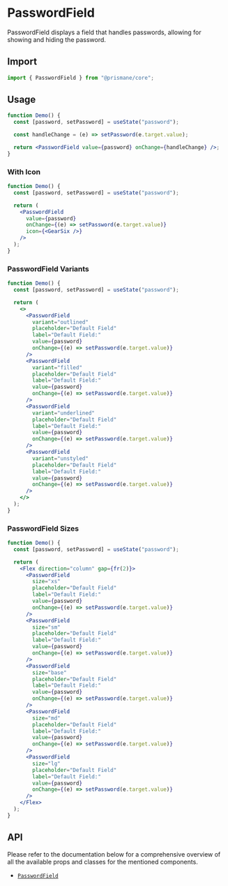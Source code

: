 # PasswordField

PasswordField displays a field that handles passwords, allowing for showing and hiding the password.

## Import

```js
import { PasswordField } from "@prismane/core";
```

## Usage

```jsx
function Demo() {
  const [password, setPassword] = useState("password");

  const handleChange = (e) => setPassword(e.target.value);

  return <PasswordField value={password} onChange={handleChange} />;
}
```

### With Icon

```jsx
function Demo() {
  const [password, setPassword] = useState("password");

  return (
    <PasswordField
      value={password}
      onChange={(e) => setPassword(e.target.value)}
      icon={<GearSix />}
    />
  );
}
```

### PasswordField Variants

```jsx
function Demo() {
  const [password, setPassword] = useState("password");

  return (
    <>
      <PasswordField
        variant="outlined"
        placeholder="Default Field"
        label="Default Field:"
        value={password}
        onChange={(e) => setPassword(e.target.value)}
      />
      <PasswordField
        variant="filled"
        placeholder="Default Field"
        label="Default Field:"
        value={password}
        onChange={(e) => setPassword(e.target.value)}
      />
      <PasswordField
        variant="underlined"
        placeholder="Default Field"
        label="Default Field:"
        value={password}
        onChange={(e) => setPassword(e.target.value)}
      />
      <PasswordField
        variant="unstyled"
        placeholder="Default Field"
        label="Default Field:"
        value={password}
        onChange={(e) => setPassword(e.target.value)}
      />
    </>
  );
}
```

### PasswordField Sizes

```jsx
function Demo() {
  const [password, setPassword] = useState("password");

  return (
    <Flex direction="column" gap={fr(2)}>
      <PasswordField
        size="xs"
        placeholder="Default Field"
        label="Default Field:"
        value={password}
        onChange={(e) => setPassword(e.target.value)}
      />
      <PasswordField
        size="sm"
        placeholder="Default Field"
        label="Default Field:"
        value={password}
        onChange={(e) => setPassword(e.target.value)}
      />
      <PasswordField
        size="base"
        placeholder="Default Field"
        label="Default Field:"
        value={password}
        onChange={(e) => setPassword(e.target.value)}
      />
      <PasswordField
        size="md"
        placeholder="Default Field"
        label="Default Field:"
        value={password}
        onChange={(e) => setPassword(e.target.value)}
      />
      <PasswordField
        size="lg"
        placeholder="Default Field"
        label="Default Field:"
        value={password}
        onChange={(e) => setPassword(e.target.value)}
      />
    </Flex>
  );
}
```

## API

Please refer to the documentation below for a comprehensive overview of all the available props and classes for the mentioned components.

- [`PasswordField`](/docs/components-api/password-field-api)
